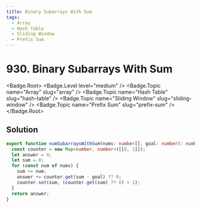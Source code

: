 ```yaml
---
title: Binary Subarrays With Sum
tags:
  - Array
  - Hash Table
  - Sliding Window
  - Prefix Sum
---
```


# 930. Binary Subarrays With Sum

<Badge.Root>
  <Badge.Level level="medium" />
  <Badge.Topic name="Array" slug="array" />
  <Badge.Topic name="Hash Table" slug="hash-table" />
  <Badge.Topic name="Sliding Window" slug="sliding-window" />
  <Badge.Topic name="Prefix Sum" slug="prefix-sum" />
</Badge.Root>

## Solution

```typescript filename="solution.ts" copy
export function numSubarraysWithSum(nums: number[], goal: number): number {
  const counter = new Map<number, number>([[0, 1]]);
  let answer = 0;
  let sum = 0;
  for (const num of nums) {
    sum += num;
    answer += counter.get(sum - goal) ?? 0;
    counter.set(sum, (counter.get(sum) ?? 0) + 1);
  }
  return answer;
}
```

<ProblemLink
  codingSite="leetcode"
  href="https://leetcode.com/problems/binary-subarrays-with-sum/"
  title="Binary Subarrays With Sum"
/>
